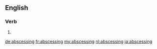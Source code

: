 ==English==

===Verb===
{{head|en}}

# {{present participle of|abscess|lang=en}}

[[de:abscessing]]
[[fr:abscessing]]
[[my:abscessing]]
[[nl:abscessing]]
[[ja:abscessing]]